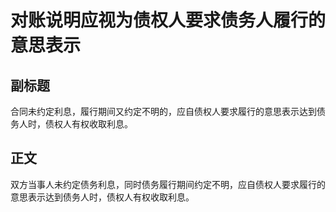 # 对账说明应视为债权人要求债务人履行的意思表示
## 副标题
合同未约定利息，履行期间又约定不明的，应自债权人要求履行的意思表示达到债务人时，债权人有权收取利息。
## 正文
双方当事人未约定债务利息，同时债务履行期间约定不明，应自债权人要求履行的意思表示达到债务人时，债权人有权收取利息。